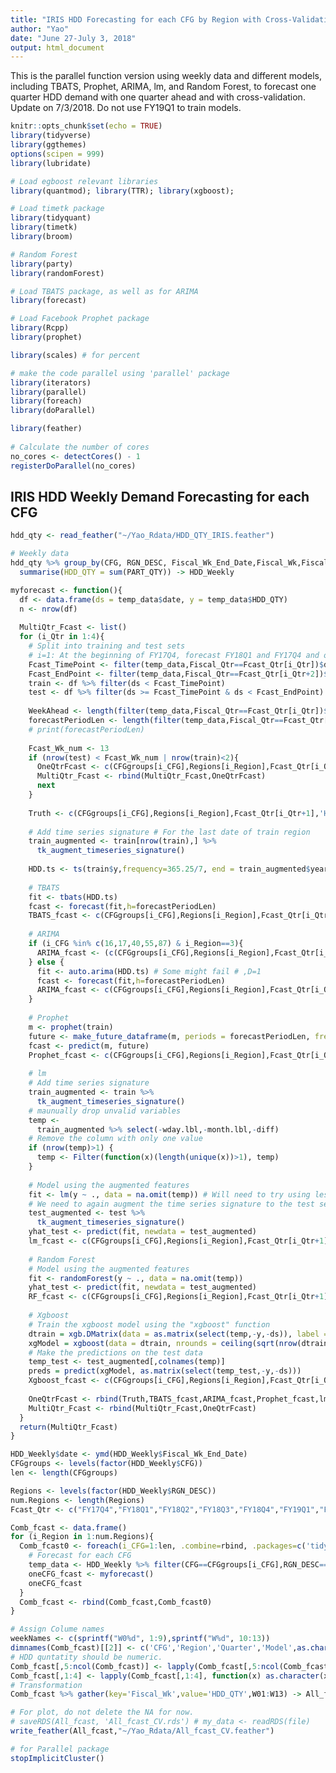 ```yaml
---
title: "IRIS HDD Forecasting for each CFG by Region with Cross-Validation"
author: "Yao"
date: "June 27-July 3, 2018"
output: html_document
---
```


This is the parallel function version using weekly data and different models, including TBATS, Prophet, ARIMA, lm, and Random Forest, to forecast one quarter HDD demand with one quarter ahead and with cross-validation.
Update on 7/3/2018. Do not use FY19Q1 to train models.

```r
knitr::opts_chunk$set(echo = TRUE)
library(tidyverse)
library(ggthemes)
options(scipen = 999)
library(lubridate)

# Load egboost relevant libraries
library(quantmod); library(TTR); library(xgboost);

# Load timetk package
library(tidyquant)
library(timetk)
library(broom)

# Random Forest
library(party)
library(randomForest)

# Load TBATS package, as well as for ARIMA
library(forecast)

# Load Facebook Prophet package
library(Rcpp)
library(prophet)

library(scales) # for percent

# make the code parallel using 'parallel' package
library(iterators)
library(parallel)
library(foreach)
library(doParallel)

library(feather)
 
# Calculate the number of cores
no_cores <- detectCores() - 1
registerDoParallel(no_cores)
```

## IRIS HDD Weekly Demand Forecasting for each CFG

```r
hdd_qty <- read_feather("~/Yao_Rdata/HDD_QTY_IRIS.feather")

# Weekly data
hdd_qty %>% group_by(CFG, RGN_DESC, Fiscal_Wk_End_Date,Fiscal_Wk,Fiscal_Qtr) %>%
  summarise(HDD_QTY = sum(PART_QTY)) -> HDD_Weekly
```

```r
myforecast <- function(){
  df <- data.frame(ds = temp_data$date, y = temp_data$HDD_QTY)
  n <- nrow(df)
  
  MultiQtr_Fcast <- list()
  for (i_Qtr in 1:4){
    # Split into training and test sets
    # i=1: At the beginning of FY17Q4, forecast FY18Q1 and FY17Q4 and only calculate the accuracy of FY18Q1
    Fcast_TimePoint <- filter(temp_data,Fiscal_Qtr==Fcast_Qtr[i_Qtr])$date[1]
    Fcast_EndPoint <- filter(temp_data,Fiscal_Qtr==Fcast_Qtr[i_Qtr+2])$date[1]
    train <- df %>% filter(ds < Fcast_TimePoint)
    test <- df %>% filter(ds >= Fcast_TimePoint & ds < Fcast_EndPoint)
    
    WeekAhead <- length(filter(temp_data,Fiscal_Qtr==Fcast_Qtr[i_Qtr])$date)
    forecastPeriodLen <- length(filter(temp_data,Fiscal_Qtr==Fcast_Qtr[i_Qtr+1])$date) + WeekAhead
    # print(forecastPeriodLen)
    
    Fcast_Wk_num <- 13
    if (nrow(test) < Fcast_Wk_num | nrow(train)<2){ 
      OneQtrFcast <- c(CFGgroups[i_CFG],Regions[i_Region],Fcast_Qtr[i_Qtr+1],rep(NA,Fcast_Wk_num+1))
      MultiQtr_Fcast <- rbind(MultiQtr_Fcast,OneQtrFcast)
      next
    }
    
    Truth <- c(CFGgroups[i_CFG],Regions[i_Region],Fcast_Qtr[i_Qtr+1],'HDD_QTY',tail(test$y,Fcast_Wk_num))
    
    # Add time series signature # For the last date of train region
    train_augmented <- train[nrow(train),] %>%
      tk_augment_timeseries_signature()
    
    HDD.ts <- ts(train$y,frequency=365.25/7, end = train_augmented$year+train_augmented$yday/365.25)
    
    # TBATS
    fit <- tbats(HDD.ts)
    fcast <- forecast(fit,h=forecastPeriodLen)
    TBATS_fcast <- c(CFGgroups[i_CFG],Regions[i_Region],Fcast_Qtr[i_Qtr+1],'TBATS',tail(fcast$mean,Fcast_Wk_num))
    
    # ARIMA
    if (i_CFG %in% c(16,17,40,55,87) & i_Region==3){
      ARIMA_fcast <- (c(CFGgroups[i_CFG],Regions[i_Region],Fcast_Qtr[i_Qtr+1],'ARIMA',rep(NA,Fcast_Wk_num)))
    } else {
      fit <- auto.arima(HDD.ts) # Some might fail # ,D=1
      fcast <- forecast(fit,h=forecastPeriodLen)
      ARIMA_fcast <- c(CFGgroups[i_CFG],Regions[i_Region],Fcast_Qtr[i_Qtr+1],'ARIMA',tail(fcast$mean,Fcast_Wk_num))
    }
    
    # Prophet
    m <- prophet(train)
    future <- make_future_dataframe(m, periods = forecastPeriodLen, freq = 'week',include_history = FALSE)
    fcast <- predict(m, future)
    Prophet_fcast <- c(CFGgroups[i_CFG],Regions[i_Region],Fcast_Qtr[i_Qtr+1],'Prophet',tail(fcast$yhat,Fcast_Wk_num))
    
    # lm
    # Add time series signature
    train_augmented <- train %>%
      tk_augment_timeseries_signature()
    # maunually drop unvalid variables
    temp <-
      train_augmented %>% select(-wday.lbl,-month.lbl,-diff)
    # Remove the column with only one value
    if (nrow(temp)>1) {
      temp <- Filter(function(x)(length(unique(x))>1), temp)
    }
    
    # Model using the augmented features
    fit <- lm(y ~ ., data = na.omit(temp)) # Will need to try using less number of features! Avoid overfitting.
    # We need to again augment the time series signature to the test set.
    test_augmented <- test %>%
      tk_augment_timeseries_signature()
    yhat_test <- predict(fit, newdata = test_augmented)
    lm_fcast <- c(CFGgroups[i_CFG],Regions[i_Region],Fcast_Qtr[i_Qtr+1],'lm',tail(yhat_test,Fcast_Wk_num))
    
    # Random Forest
    # Model using the augmented features
    fit <- randomForest(y ~ ., data = na.omit(temp))
    yhat_test <- predict(fit, newdata = test_augmented)
    RF_fcast <- c(CFGgroups[i_CFG],Regions[i_Region],Fcast_Qtr[i_Qtr+1],'RF',tail(yhat_test,Fcast_Wk_num))
    
    # Xgboost
    # Train the xgboost model using the "xgboost" function
    dtrain = xgb.DMatrix(data = as.matrix(select(temp,-y,-ds)), label = temp$y)
    xgModel = xgboost(data = dtrain, nrounds = ceiling(sqrt(nrow(dtrain)))) # sqrt(nrow(dtrain)), I guess
    # Make the predictions on the test data
    temp_test <- test_augmented[,colnames(temp)]
    preds = predict(xgModel, as.matrix(select(temp_test,-y,-ds)))
    Xgboost_fcast <- c(CFGgroups[i_CFG],Regions[i_Region],Fcast_Qtr[i_Qtr+1],'Xgboost',tail(preds,Fcast_Wk_num))
    
    OneQtrFcast <- rbind(Truth,TBATS_fcast,ARIMA_fcast,Prophet_fcast,lm_fcast,RF_fcast,Xgboost_fcast)
    MultiQtr_Fcast <- rbind(MultiQtr_Fcast,OneQtrFcast)
  }
  return(MultiQtr_Fcast)
}
```


```r
HDD_Weekly$date <- ymd(HDD_Weekly$Fiscal_Wk_End_Date)
CFGgroups <- levels(factor(HDD_Weekly$CFG))
len <- length(CFGgroups)

Regions <- levels(factor(HDD_Weekly$RGN_DESC))
num.Regions <- length(Regions)
Fcast_Qtr <- c("FY17Q4","FY18Q1","FY18Q2","FY18Q3","FY18Q4","FY19Q1","FY19Q2") # This is the time point where you forecast.

Comb_fcast <- data.frame()
for (i_Region in 1:num.Regions){
  Comb_fcast0 <- foreach(i_CFG=1:len, .combine=rbind, .packages=c('tidyverse','forecast','Rcpp','ggthemes','lubridate','tidyquant','timetk','prophet','randomForest','party','quantmod','TTR','xgboost')) %dopar% {
    # Forecast for each CFG
    temp_data <- HDD_Weekly %>% filter(CFG==CFGgroups[i_CFG],RGN_DESC==Regions[i_Region])
    oneCFG_fcast <- myforecast()
    oneCFG_fcast
  }
  Comb_fcast <- rbind(Comb_fcast,Comb_fcast0)
}

# Assign Colume names
weekNames <- c(sprintf("W0%d", 1:9),sprintf("W%d", 10:13))
dimnames(Comb_fcast)[[2]] <- c('CFG','Region','Quarter','Model',as.character(weekNames))
# HDD quntatity should be numeric.
Comb_fcast[,5:ncol(Comb_fcast)] <- lapply(Comb_fcast[,5:ncol(Comb_fcast)], function(x) as.numeric(as.character(x)))
Comb_fcast[,1:4] <- lapply(Comb_fcast[,1:4], function(x) as.character(x))
# Transformation
Comb_fcast %>% gather(key='Fiscal_Wk',value='HDD_QTY',W01:W13) -> All_fcast

# For plot, do not delete the NA for now.
# saveRDS(All_fcast, 'All_fcast_CV.rds') # my_data <- readRDS(file)
write_feather(All_fcast,"~/Yao_Rdata/All_fcast_CV.feather")
```

```r
# for Parallel package
stopImplicitCluster()
```
